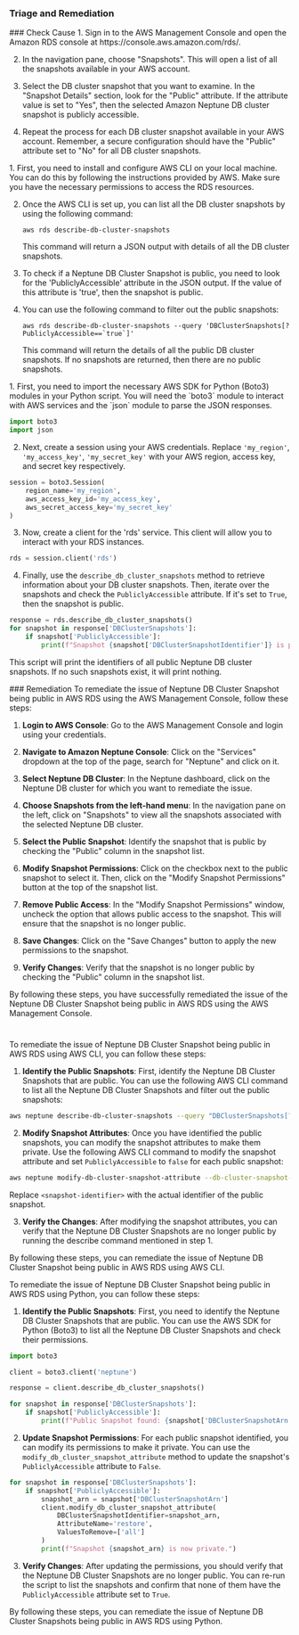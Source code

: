 
### Triage and Remediation
<Tabs>

<Tab title='Cause'>
### Check Cause
<AccordionGroup>
<Accordion title='Using Console' defaultOpen='true'>
1. Sign in to the AWS Management Console and open the Amazon RDS console at https://console.aws.amazon.com/rds/.

2. In the navigation pane, choose "Snapshots". This will open a list of all the snapshots available in your AWS account.

3. Select the DB cluster snapshot that you want to examine. In the "Snapshot Details" section, look for the "Public" attribute. If the attribute value is set to "Yes", then the selected Amazon Neptune DB cluster snapshot is publicly accessible.

4. Repeat the process for each DB cluster snapshot available in your AWS account. Remember, a secure configuration should have the "Public" attribute set to "No" for all DB cluster snapshots.
</Accordion>

<Accordion title='Using CLI'>
1. First, you need to install and configure AWS CLI on your local machine. You can do this by following the instructions provided by AWS. Make sure you have the necessary permissions to access the RDS resources.

2. Once the AWS CLI is set up, you can list all the DB cluster snapshots by using the following command:

   ```
   aws rds describe-db-cluster-snapshots
   ```
   This command will return a JSON output with details of all the DB cluster snapshots.

3. To check if a Neptune DB Cluster Snapshot is public, you need to look for the 'PubliclyAccessible' attribute in the JSON output. If the value of this attribute is 'true', then the snapshot is public.

4. You can use the following command to filter out the public snapshots:

   ```
   aws rds describe-db-cluster-snapshots --query 'DBClusterSnapshots[?PubliclyAccessible==`true`]'
   ```
   This command will return the details of all the public DB cluster snapshots. If no snapshots are returned, then there are no public snapshots.
</Accordion>

<Accordion title='Using Python'>
1. First, you need to import the necessary AWS SDK for Python (Boto3) modules in your Python script. You will need the `boto3` module to interact with AWS services and the `json` module to parse the JSON responses.

```python
import boto3
import json
```

2. Next, create a session using your AWS credentials. Replace `'my_region'`, `'my_access_key'`, `'my_secret_key'` with your AWS region, access key, and secret key respectively.

```python
session = boto3.Session(
    region_name='my_region',
    aws_access_key_id='my_access_key',
    aws_secret_access_key='my_secret_key'
)
```

3. Now, create a client for the 'rds' service. This client will allow you to interact with your RDS instances.

```python
rds = session.client('rds')
```

4. Finally, use the `describe_db_cluster_snapshots` method to retrieve information about your DB cluster snapshots. Then, iterate over the snapshots and check the `PubliclyAccessible` attribute. If it's set to `True`, then the snapshot is public.

```python
response = rds.describe_db_cluster_snapshots()
for snapshot in response['DBClusterSnapshots']:
    if snapshot['PubliclyAccessible']:
        print(f"Snapshot {snapshot['DBClusterSnapshotIdentifier']} is public.")
```

This script will print the identifiers of all public Neptune DB cluster snapshots. If no such snapshots exist, it will print nothing.
</Accordion>

</AccordionGroup>
</Tab>
<Tab title='Remediation'>
### Remediation

<AccordionGroup>
<Accordion title='Using Console' defaultOpen='true'>
To remediate the issue of Neptune DB Cluster Snapshot being public in AWS RDS using the AWS Management Console, follow these steps:

1. **Login to AWS Console**: Go to the AWS Management Console and login using your credentials.

2. **Navigate to Amazon Neptune Console**: Click on the "Services" dropdown at the top of the page, search for "Neptune" and click on it.

3. **Select Neptune DB Cluster**: In the Neptune dashboard, click on the Neptune DB cluster for which you want to remediate the issue.

4. **Choose Snapshots from the left-hand menu**: In the navigation pane on the left, click on "Snapshots" to view all the snapshots associated with the selected Neptune DB cluster.

5. **Select the Public Snapshot**: Identify the snapshot that is public by checking the "Public" column in the snapshot list.

6. **Modify Snapshot Permissions**: Click on the checkbox next to the public snapshot to select it. Then, click on the "Modify Snapshot Permissions" button at the top of the snapshot list.

7. **Remove Public Access**: In the "Modify Snapshot Permissions" window, uncheck the option that allows public access to the snapshot. This will ensure that the snapshot is no longer public.

8. **Save Changes**: Click on the "Save Changes" button to apply the new permissions to the snapshot.

9. **Verify Changes**: Verify that the snapshot is no longer public by checking the "Public" column in the snapshot list.

By following these steps, you have successfully remediated the issue of the Neptune DB Cluster Snapshot being public in AWS RDS using the AWS Management Console.

#
</Accordion>

<Accordion title='Using CLI'>
To remediate the issue of Neptune DB Cluster Snapshot being public in AWS RDS using AWS CLI, you can follow these steps:

1. **Identify the Public Snapshots**: First, identify the Neptune DB Cluster Snapshots that are public. You can use the following AWS CLI command to list all the Neptune DB Cluster Snapshots and filter out the public snapshots:

```bash
aws neptune describe-db-cluster-snapshots --query "DBClusterSnapshots[?PubliclyAccessible=='true']"
```

2. **Modify Snapshot Attributes**: Once you have identified the public snapshots, you can modify the snapshot attributes to make them private. Use the following AWS CLI command to modify the snapshot attribute and set `PubliclyAccessible` to `false` for each public snapshot:

```bash
aws neptune modify-db-cluster-snapshot-attribute --db-cluster-snapshot-identifier <snapshot-identifier> --attribute-name "PubliclyAccessible" --values "false"
```

Replace `<snapshot-identifier>` with the actual identifier of the public snapshot.

3. **Verify the Changes**: After modifying the snapshot attributes, you can verify that the Neptune DB Cluster Snapshots are no longer public by running the describe command mentioned in step 1.

By following these steps, you can remediate the issue of Neptune DB Cluster Snapshot being public in AWS RDS using AWS CLI.
</Accordion>

<Accordion title='Using Python'>
To remediate the issue of Neptune DB Cluster Snapshot being public in AWS RDS using Python, you can follow these steps:

1. **Identify the Public Snapshots**: First, you need to identify the Neptune DB Cluster Snapshots that are public. You can use the AWS SDK for Python (Boto3) to list all the Neptune DB Cluster Snapshots and check their permissions.

```python
import boto3

client = boto3.client('neptune')

response = client.describe_db_cluster_snapshots()

for snapshot in response['DBClusterSnapshots']:
    if snapshot['PubliclyAccessible']:
        print(f"Public Snapshot found: {snapshot['DBClusterSnapshotArn']}")
```

2. **Update Snapshot Permissions**: For each public snapshot identified, you can modify its permissions to make it private. You can use the `modify_db_cluster_snapshot_attribute` method to update the snapshot's `PubliclyAccessible` attribute to `False`.

```python
for snapshot in response['DBClusterSnapshots']:
    if snapshot['PubliclyAccessible']:
        snapshot_arn = snapshot['DBClusterSnapshotArn']
        client.modify_db_cluster_snapshot_attribute(
            DBClusterSnapshotIdentifier=snapshot_arn,
            AttributeName='restore',
            ValuesToRemove=['all']
        )
        print(f"Snapshot {snapshot_arn} is now private.")
```

3. **Verify Changes**: After updating the permissions, you should verify that the Neptune DB Cluster Snapshots are no longer public. You can re-run the script to list the snapshots and confirm that none of them have the `PubliclyAccessible` attribute set to `True`.

By following these steps, you can remediate the issue of Neptune DB Cluster Snapshots being public in AWS RDS using Python.
</Accordion>

</AccordionGroup>
</Tab>
</Tabs>
